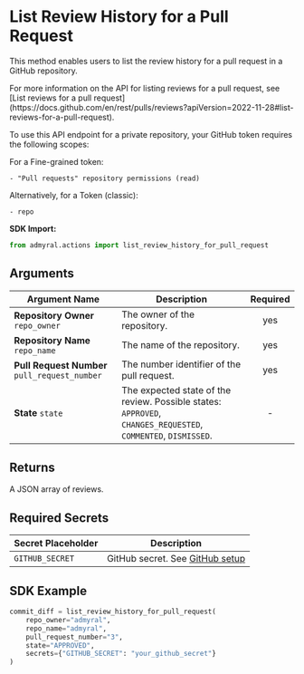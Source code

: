 
# List Review History for a Pull Request

This method enables users to list the review history for a pull request in a GitHub repository.

<Callout type="info">
	For more information on the API for listing reviews for a pull request, see
	[List reviews for a pull
	request](https://docs.github.com/en/rest/pulls/reviews?apiVersion=2022-11-28#list-reviews-for-a-pull-request).
</Callout>

To use this API endpoint for a private repository, your GitHub token requires the following scopes:

For a Fine-grained token:

```
- "Pull requests" repository permissions (read)
```

Alternatively, for a Token (classic):

```
- repo
```

**SDK Import:**

```python
from admyral.actions import list_review_history_for_pull_request
```

## Arguments

| Argument Name                                 | Description                                                                                                   | Required |
| --------------------------------------------- | ------------------------------------------------------------------------------------------------------------- | :------: |
| **Repository Owner** `repo_owner`             | The owner of the repository.                                                                                  |   yes    |
| **Repository Name** `repo_name`               | The name of the repository.                                                                                   |   yes    |
| **Pull Request Number** `pull_request_number` | The number identifier of the pull request.                                                                    |   yes    |
| **State** `state`                             | The expected state of the review. Possible states: `APPROVED`, `CHANGES_REQUESTED`, `COMMENTED`, `DISMISSED`. |    -     |

## Returns

A JSON array of reviews.

## Required Secrets

| Secret Placeholder | Description                                                    |
| ------------------ | -------------------------------------------------------------- |
| `GITHUB_SECRET`    | GitHub secret. See [GitHub setup](/integrations/github/github) |

## SDK Example

```python
commit_diff = list_review_history_for_pull_request(
	repo_owner="admyral",
	repo_name="admyral",
	pull_request_number="3",
	state="APPROVED",
	secrets={"GITHUB_SECRET": "your_github_secret"}
)
```
